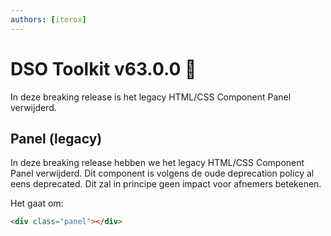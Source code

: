 ```yaml
---
authors: [iterox]
---
```


# DSO Toolkit v63.0.0 🎸

In deze breaking release is het legacy HTML/CSS Component Panel verwijderd.

## Panel (legacy)

In deze breaking release hebben we het legacy HTML/CSS Component Panel verwijderd. Dit component is volgens de oude deprecation policy al eens deprecated. Dit zal in principe geen impact voor afnemers betekenen.

Het gaat om:

```html
<div class="panel"></div>
```
